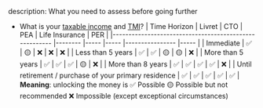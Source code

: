 description: What you need to assess before going further
- What is your [taxable income](#taxable-income-and-tmi) and [TMI](#taxable-income-and-tmi)?
| Time Horizon                                          	| Livret 	| CTO 	| PEA 	| Life Insurance 	| PER 	|
|-------------------------------------------------------	|--------	|-----	|-----	|----------------	|-----	|
| Immediate                                             	| ✅      	| 🟡   	| ❌   	| ❌              	| ❌   	|
| Less than 5 years                                     	| ✅      	| ✅   	| 🟡   	| 🟡              	| ❌   	|
| More than 5 years                                     	| ✅      	| ✅   	| ✅   	| 🟡              	| ❌   	|
| More than 8 years                                     	| ✅      	| ✅   	| ✅   	| ✅              	| ❌   	|
| Until retirement / purchase of your primary residence 	| ✅      	| ✅   	| ✅   	| ✅              	| ✅   	|
**Meaning**: unlocking the money is ✅ Possible 🟡 Possible but not recommended ❌ Impossible (except exceptional circumstances)
